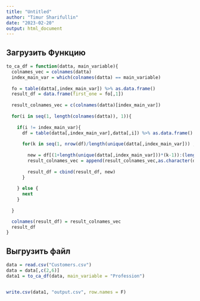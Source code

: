 ---
title: "Untitled"
author: "Timur Sharifullin"
date: "2023-02-20"
output: html_document
---

## Загрузить Функцию
```{r}
to_ca_df = function(datta, main_variable){
  colnames_vec = colnames(datta)
  index_main_var = which(colnames(datta) == main_variable)
  
  fo = table(datta[,index_main_var]) %>% as.data.frame()
  result_df = data.frame(first_one = fo[,1])
  
  result_colnames_vec = c(colnames(datta)[index_main_var])
  
  for(i in seq(1, length(colnames(datta)), 1)){
    
    if(i != index_main_var){
      df = table(datta[,index_main_var],datta[,i]) %>% as.data.frame()
      
      for(k in seq(1, nrow(df)/length(unique(datta[,index_main_var])) , 1)){
  
        new = df[(1+length(unique(datta[,index_main_var]))*(k-1)):(length(unique(datta[,index_main_var]))+length(unique(datta[,index_main_var]))*(k-1)),3]
        result_colnames_vec = append(result_colnames_vec,as.character(df[(1+length(unique(datta[,index_main_var]))*(k-1)),2]))
        
        result_df = cbind(result_df, new)
      }
  
    } else {
      next
    }
    
  }

  colnames(result_df) = result_colnames_vec
  result_df
}
```

## Выгрузить файл
```{r}
data = read.csv("Customers.csv")
data = data[,c(2,6)]
data1 = to_ca_df(data, main_variable = "Profession")


write.csv(data1, "output.csv", row.names = F)
```


